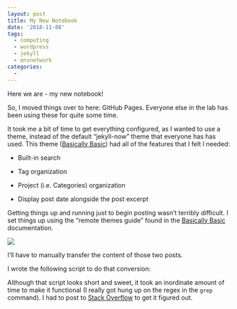 ```yaml
---
layout: post
title: My New Notebook
date: '2018-11-08'
tags:
  - computing
  - wordpress
  - jekyll
  - onsnetwork
categories:
  -
---
```

Here we are - my new notebook!


So, I moved things over to here: GitHub Pages. Everyone else in the lab has been using these for quite some time.

It took me a bit of time to get everything configured, as I wanted to use a theme, instead of the default "jekyll-now" theme that everyone has has used. This theme ([Basically Basic](https://mmistakes.github.io/jekyll-theme-basically-basic/)) had all of the features that I felt I needed:

- Built-in search

- Tag organization

- Project (i.e. Categories) organization

- Display post date alongside the post excerpt

Getting things up and running just to begin posting wasn't terribly difficult. I set things up using the "remote themes guide" found in the [Basically Basic](https://mmistakes.github.io/jekyll-theme-basically-basic/) documentation.


![](https://raw.githubusercontent.com/RobertsLab/sams-notebook/master/images/screencaps/20181107_001.png)

I'll have to manually transfer the content of those two posts.


I wrote the following script to do that conversion:


Although that script looks short and sweet, it took an inordinate amount of time to make it functional (I really got hung up on the regex in the ```grep``` command). I had to post to [Stack Overflow](https://stackoverflow.com/questions/53213379/grep-o-multiple-occurrences-of-variable-string-in-same-line) to get it figured out.

